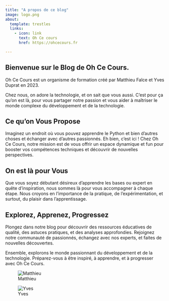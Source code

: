 ```yaml
---
title: "A propos de ce blog"
image: logo.png
about:
  template: trestles
  links:
    - icon: link
      text: Oh Ce cours
      href: https://ohcecours.fr

---
```

 
## Bienvenue sur le Blog de Oh Ce Cours. 

Oh Ce Cours est un organisme de formation créé par Matthieu Falce et Yves Duprat en 2023. 

Chez nous, on adore la technologie, et on sait que vous aussi. C'est pour ça qu'on est là, pour vous partager notre passion et vous aider à maîtriser le monde complexe du développement et de la technologie.

## Ce qu'on Vous Propose

Imaginez un endroit où vous pouvez apprendre le Python et bien d'autres choses et échanger avec d'autres passionnés. Eh bien, c'est ici ! Chez Oh Ce Cours, notre mission est de vous offrir un espace dynamique et fun pour booster vos compétences techniques et découvrir de nouvelles perspectives.

## On est là pour Vous

Que vous soyez débutant désireux d'apprendre les bases ou expert en quête d'inspiration, nous sommes là pour vous accompagner à chaque étape. Nous croyons en l'importance de la pratique, de l'expérimentation, et surtout, du plaisir dans l'apprentissage.

## Explorez, Apprenez, Progressez
Plongez dans notre blog pour découvrir des ressources éducatives de qualité, des astuces pratiques, et des analyses approfondies. Rejoignez notre communauté de passionnés, échangez avec nos experts, et faites de nouvelles découvertes.

Ensemble, explorons le monde passionnant du développement et de la technologie. Préparez-vous à être inspiré, à apprendre, et à progresser avec Oh Ce Cours.



::: {layout-ncol=2}
![Matthieu](logo.png)

![Yves](logo.png)
:::

